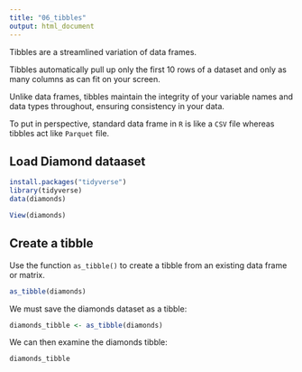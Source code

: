 ```yaml
---
title: "06_tibbles"
output: html_document
---
```


Tibbles are a streamlined variation of data frames. 

Tibbles automatically pull up only the first 10 rows of a dataset and only
as many columns as can fit on your screen.
 
Unlike data frames, tibbles maintain the integrity of your variable names
and data types throughout, ensuring consistency in your data.

To put in perspective, standard data frame in `R` is like a `CSV` file whereas
tibbles act like `Parquet` file.

## Load Diamond dataaset

```r
install.packages("tidyverse")
library(tidyverse) 
data(diamonds)
```

```r
View(diamonds)
```

## Create a tibble

Use the function `as_tibble()` to create a tibble from an existing data frame or matrix. 

```r
as_tibble(diamonds)
```

We must save the diamonds dataset as a tibble:

```r
diamonds_tibble <- as_tibble(diamonds)
```

We can then examine the diamonds tibble:

```r
diamonds_tibble
```

